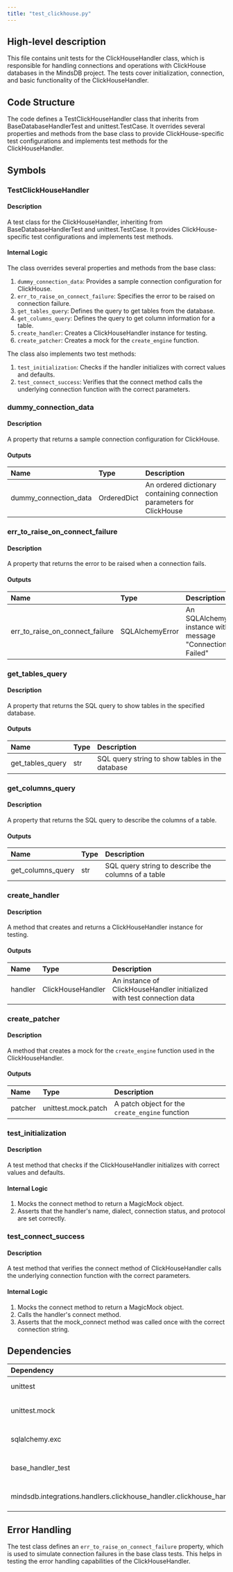 ```yaml
---
title: "test_clickhouse.py"
---
```


## High-level description
This file contains unit tests for the ClickHouseHandler class, which is responsible for handling connections and operations with ClickHouse databases in the MindsDB project. The tests cover initialization, connection, and basic functionality of the ClickHouseHandler.

## Code Structure
The code defines a TestClickHouseHandler class that inherits from BaseDatabaseHandlerTest and unittest.TestCase. It overrides several properties and methods from the base class to provide ClickHouse-specific test configurations and implements test methods for the ClickHouseHandler.

## Symbols

### TestClickHouseHandler
#### Description
A test class for the ClickHouseHandler, inheriting from BaseDatabaseHandlerTest and unittest.TestCase. It provides ClickHouse-specific test configurations and implements test methods.

#### Internal Logic
The class overrides several properties and methods from the base class:
1. `dummy_connection_data`: Provides a sample connection configuration for ClickHouse.
2. `err_to_raise_on_connect_failure`: Specifies the error to be raised on connection failure.
3. `get_tables_query`: Defines the query to get tables from the database.
4. `get_columns_query`: Defines the query to get column information for a table.
5. `create_handler`: Creates a ClickHouseHandler instance for testing.
6. `create_patcher`: Creates a mock for the `create_engine` function.

The class also implements two test methods:
1. `test_initialization`: Checks if the handler initializes with correct values and defaults.
2. `test_connect_success`: Verifies that the connect method calls the underlying connection function with the correct parameters.

### dummy_connection_data
#### Description
A property that returns a sample connection configuration for ClickHouse.

#### Outputs
| Name | Type | Description |
|:-----|:-----|:------------|
| dummy_connection_data | OrderedDict | An ordered dictionary containing connection parameters for ClickHouse |

### err_to_raise_on_connect_failure
#### Description
A property that returns the error to be raised when a connection fails.

#### Outputs
| Name | Type | Description |
|:-----|:-----|:------------|
| err_to_raise_on_connect_failure | SQLAlchemyError | An SQLAlchemyError instance with the message "Connection Failed" |

### get_tables_query
#### Description
A property that returns the SQL query to show tables in the specified database.

#### Outputs
| Name | Type | Description |
|:-----|:-----|:------------|
| get_tables_query | str | SQL query string to show tables in the database |

### get_columns_query
#### Description
A property that returns the SQL query to describe the columns of a table.

#### Outputs
| Name | Type | Description |
|:-----|:-----|:------------|
| get_columns_query | str | SQL query string to describe the columns of a table |

### create_handler
#### Description
A method that creates and returns a ClickHouseHandler instance for testing.

#### Outputs
| Name | Type | Description |
|:-----|:-----|:------------|
| handler | ClickHouseHandler | An instance of ClickHouseHandler initialized with test connection data |

### create_patcher
#### Description
A method that creates a mock for the `create_engine` function used in the ClickHouseHandler.

#### Outputs
| Name | Type | Description |
|:-----|:-----|:------------|
| patcher | unittest.mock.patch | A patch object for the `create_engine` function |

### test_initialization
#### Description
A test method that checks if the ClickHouseHandler initializes with correct values and defaults.

#### Internal Logic
1. Mocks the connect method to return a MagicMock object.
2. Asserts that the handler's name, dialect, connection status, and protocol are set correctly.

### test_connect_success
#### Description
A test method that verifies the connect method of ClickHouseHandler calls the underlying connection function with the correct parameters.

#### Internal Logic
1. Mocks the connect method to return a MagicMock object.
2. Calls the handler's connect method.
3. Asserts that the mock_connect method was called once with the correct connection string.

## Dependencies
| Dependency | Purpose |
|:-----------|:--------|
| unittest | Provides the testing framework |
| unittest.mock | Provides mocking capabilities for testing |
| sqlalchemy.exc | Provides SQLAlchemy exceptions |
| base_handler_test | Provides the base class for database handler tests |
| mindsdb.integrations.handlers.clickhouse_handler.clickhouse_handler | Provides the ClickHouseHandler class being tested |

## Error Handling
The test class defines an `err_to_raise_on_connect_failure` property, which is used to simulate connection failures in the base class tests. This helps in testing the error handling capabilities of the ClickHouseHandler.